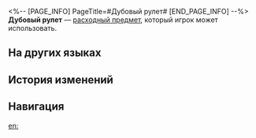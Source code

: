 <%-- [PAGE_INFO]
PageTitle=#Дубовый рулет#
[END_PAGE_INFO] --%>
{{Расходный предмет Инфобокс
|id          = 408612
|Изображения = Предмет Дубовый рулет.png
|Тип         = Расходные предметы силы атаки
|Редкость    = 3
|Эффект      = Повышает эффект пробития всех союзников на 45% в следующем бою.
|Описание    = Есть легенда, что бедные жители приграничных планет запекали в тесте древесные щепки, чтобы утолить голод. Со временем эта практика превратилась в своеобразную традицию среди аристократов, символизирующую «благоговение» перед прошлым.<br />Этот продукт содержит множество растительных добавок, очень напоминающих дубовые бруски как по внешнему виду, так и по составу. Только самым амбициозным и решительным людям под силу проглотить этот рулет.
|Рецепт      = 
|Источник1   = [[Ресторан «Часы»]]
|Источник2   = 
|Источник3   = 
}}
{{Описание|''«Политики из клана Дубов гордятся тем, что могут съесть его и глазом не моргнув. Они верят, что это большой подвиг».''}}
'''Дубовый рулет''' — [[расходный предмет]], который игрок может использовать.

==На других языках==
{{На других языках
|en   = Oak Cake Rolls
|zhs  = 橡木蛋糕卷
|zht  = 橡木蛋糕捲
|ja   = オークロール
|ko   = 참나무 롤케이크
|es   = Pastel de roble
|fr   = Gâteau roulé Vieux-Chêne
|ru   = Дубовый рулет
|th   = Oak Cake Rolls
|vi   = Bông Lan Cuộn Gỗ Sồi
|de   = Eichen-Biskuitrollen
|id   = Oak Cake Rolls
|pt   = Rocamboles de Carvalho
}}

==История изменений==
{{История изменений|3.5}}

==Навигация==
{{Расходные предметы Навбокс}}

[[en:]]